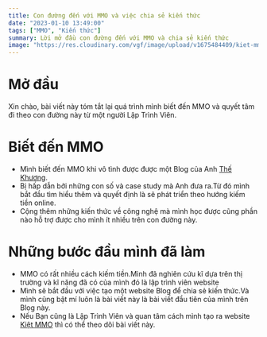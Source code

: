 ```yaml
---
title: Con đường đến với MMO và việc chia sẻ kiến thức
date: "2023-01-10 13:49:00"
tags: ["MMO", "Kiến thức"]
summary: Lời mở đầu con đường đến với MMO và chia sẻ kiến thức
image: "https://res.cloudinary.com/vgf/image/upload/v1675484409/kiet-mmo/blog/glenn-carstens-peters-npxXWgQ33ZQ-unsplash_wfb2ki.jpg"
---
```


# Mở đầu

Xin chào, bài viết này tóm tắt lại quá trình mình biết đến MMO và quyết tâm đi theo con đường này từ một người Lập Trình Viên.

# Biết đến MMO

- Mình biết đến MMO khi vô tình được được một Blog của Anh [Thế Khương](https://kiemtiencenter.com/thekhuong-journey/).
- Bị hấp dẫn bởi những con số và case study mà Anh đưa ra.Từ đó mình bắt đầu tìm hiểu thêm và quyết định là sẽ phát triển theo hướng kiếm tiền online.
- Cộng thêm những kiến thức về công nghệ mà mình
  học được cũng phần nào hỗ trợ được cho mình ít nhiều trên con đường này.

# Những bước đầu mình đã làm

- MMO có rất nhiều cách kiếm tiền.Mình đã nghiên cứu kĩ dựa trên thị trường và kĩ năng đã có của mình đó là lập trình viên website
- Mình sẽ bắt đầu với việc tạo một website Blog để chia sẻ kiến thức.Và mình cũng bật mí luôn là bài viết này là bài viết đầu tiên của mình trên Blog này.
- Nếu Bạn cũng là Lập Trình Viên và quan tâm cách mình tạo ra website [Kiệt MMO](https://www.kietmmo.com) thì có thể theo dõi bài viết này.
